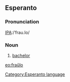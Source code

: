 ==Esperanto==
===Pronunciation===
[[Pronunciation guide|IPA]]:/ˈfrau.lo/
===Noun===
#[[bachelor]]

[[eo:fraŭlo]]
[[Category:Esperanto language]]